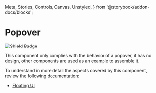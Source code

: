   Meta,
  Stories,
  Controls,
  Canvas,
  Unstyled,
} from '@storybook/addon-docs/blocks';


<Meta of={DPopoverStories} />

# Popover

![Shield Badge](https://img.shields.io/badge/Abstraction%20Component-4848b7)

This component only complies with the behavior of a popover, it has no design, other components are used as an example to assemble it.

To understand in more detail the aspects covered by this component, review the following documentation:

+ [Floating UI](https://floating-ui.com/docs/react)

<Canvas of={DPopoverStories.Default} />
<Controls of={DPopoverStories.Default} />
<Stories />
